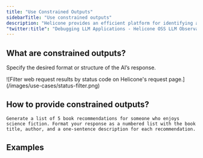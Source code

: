 ```yaml
---
title: "Use Constrained Outputs"
sidebarTitle: "Use constrained outputs"
description: "Helicone provides an efficient platform for identifying and rectifying errors in your LLM applications, offering insights into their occurrence."
"twitter:title": "Debugging LLM Applications - Helicone OSS LLM Observability"
---
```


## What are constrained outputs?

Specify the desired format or structure of the AI’s response.

<Frame>
  ![Filter web request results by status code on Helicone's request
  page.](/images/use-cases/status-filter.png)
</Frame>


## How to provide constrained outputs? 

```
Generate a list of 5 book recommendations for someone who enjoys science fiction. Format your response as a numbered list with the book title, author, and a one-sentence description for each recommendation.
```

## Examples